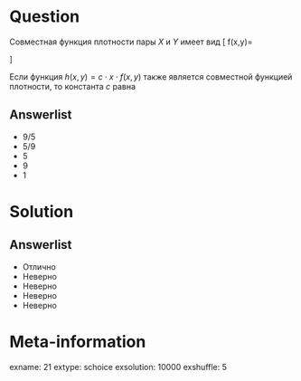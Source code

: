 Question
========
Совместная функция плотности пары $X$ и $Y$ имеет вид
\[
f(x,y)=\begin{cases}
(x+y)/3, \; \text{ если } x\in[0;1], y\in [0;2] \\
0, \; \text{ иначе}
\end{cases}
\]

\vspace{0.5cm} 
 
Если функция $h(x,y)=c\cdot x\cdot f(x,y)$ также является совместной функцией плотности, то константа $c$ равна
 

Answerlist
----------
*  $9/5$
*  $5/9$
*  $5$
*  $9$
*  $1$

Solution
========

Answerlist
----------
*  Отлично
*  Неверно
*  Неверно
*  Неверно
*  Неверно

Meta-information
================
exname: 21
extype: schoice
exsolution: 10000
exshuffle: 5

